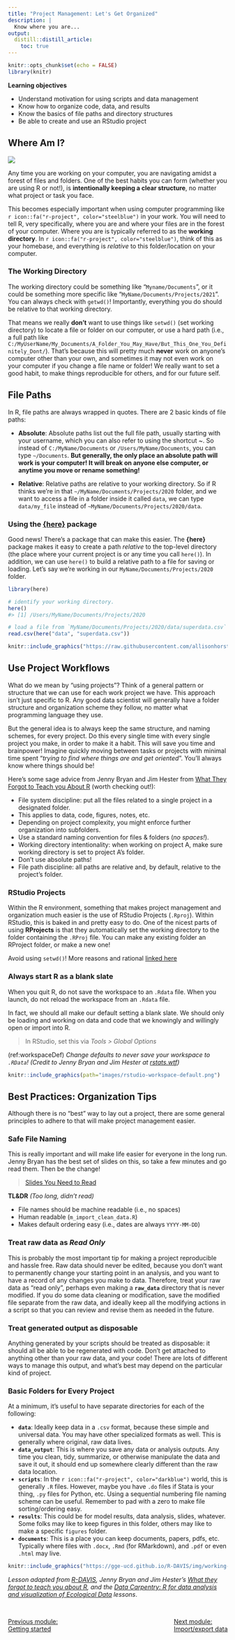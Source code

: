 ```yaml
---
title: "Project Management: Let's Get Organized"
description: | 
  Know where you are...
output: 
  distill::distill_article:
    toc: true
---
```


```r

knitr::opts_chunk$set(echo = FALSE)
library(knitr)

```

:::obj

**Learning objectives**
 
 - Understand motivation for using scripts and data management
 - Know how to organize code, data, and results
 - Know the basics of file paths and directory structures
 - Be able to create and use an RStudio project
 
:::

## Where Am I?

![](https://upload.wikimedia.org/wikipedia/commons/3/39/Messy_storage_room_with_boxes.jpg)

Any time you are working on your computer, you are navigating amidst a forest of files and folders. One of the best habits you can form (whether you are using R or not!), is **intentionally keeping a clear structure**, no matter what project or task you face.

This becomes especially important when using computer programming like `r icon::fa("r-project", color="steelblue")` in your work. You will need to tell R, very specifically, where you are and where your files are in the forest of your computer. Where you are is typically referred to as the **working directory**. In `r icon::fa("r-project", color="steelblue")`, think of this as your homebase, and everything is *relative* to this folder/location on your computer.

### The Working Directory

The working directory could be something like "`Myname/Documents`", or it could be something more specific like  "`MyName/Documents/Projects/2021`". You can always check with `getwd()`! Importantly, everything you do should be relative to that working directory. 

That means we really **don't** want to use things like `setwd()` (set working directory) to locate a file or folder on our computer, or use a hard path (i.e., a full path like `C:/MyUserName/My_Documents/A_Folder_You_May_Have/But_This_One_You_Definitely_Dont/`). That's because this will pretty much **never** work on anyone's computer other than your own, and sometimes it may not even work on your computer if you change a file name or folder! We really want to set a good habit, to make things reproducible for others, and for our future self. 

## File Paths

In R, file paths are always wrapped in quotes. There are 2 basic kinds of file paths: 
 
 - **Absolute**: Absolute paths list out the full file path, usually starting with your username, which you can also refer to using the shortcut ~. So instead of `C:/MyName/Documents` or `/Users/MyName/Documents`, you can type `~/Documents`. **But generally, the only place an absolute path will work is your computer! It will break on anyone else computer, or anytime you move or rename something!**
 
 - **Relative**: Relative paths are relative to your working directory. So if R thinks we’re in that `~/MyName/Documents/Projects/2020` folder, and we want to access a file in a folder inside it called `data`, we can type `data/my_file` instead of `~MyName/Documents/Projects/2020/data`. 


### Using the **[{here}](https://here.r-lib.org/)** package

Good news! There's a package that can make this easier. The **{here}** package makes it easy to create a path *relative* to the top-level directory (the place where your current project is or any time you call `here()`). In addition, we can use `here()` to build a relative path to a file for saving or loading. Let's say we're working in our `MyName/Documents/Projects/2020` folder.

```r

library(here)

# identify your working directory.
here()
#> [1] /Users/MyName/Documents/Projects/2020

# load a file from `MyName/Documents/Projects/2020/data/superdata.csv`
read.csv(here("data", "superdata.csv"))


```


```r

knitr::include_graphics("https://raw.githubusercontent.com/allisonhorst/stats-illustrations/master/rstats-artwork/here.png")

```

## Use Project Workflows

What do we mean by "using projects"? Think of a general pattern or structure that we can use for each work project we have. This approach isn't just specific to R. Any good data scientist will generally have a folder structure and organization scheme they follow, no matter what programming language they use.

But the general idea is to always keep the same structure, and naming schemes, for every project. Do this every single time with every single project you make, in order to make it a habit. This will save you time and brainpower! Imagine quickly moving between tasks or projects with minimal time spent "*trying to find where things are and get oriented*". You'll always know where things should be!

Here's some sage advice from Jenny Bryan and Jim Hester from [What They Forgot to Teach you About R](https://rstats.wtf/) (worth checking out!):

 - File system discipline: put all the files related to a single project in a designated folder.
 - This applies to data, code, figures, notes, etc.
 - Depending on project complexity, you might enforce further organization into subfolders.
 - Use a standard naming convention for files & folders (*no spaces!*).
 - Working directory intentionality: when working on project A, make sure working directory is set to project A’s folder.
 - Don't use absolute paths!
 - File path discipline: all paths are relative and, by default, relative to the project’s folder.

### RStudio Projects

Within the R environment, something that makes project management and organization much easier is the use of RStudio Projects (`.Rproj`). Within RStudio, this is baked in and pretty easy to do. One of the nicest parts of using **RProjects** is that they automatically set the working directory to the folder containing the `.RProj` file. You can make any existing folder an RProject folder, or make a new one!

<aside> Avoid using `setwd()`! More reasons and rational [linked here](https://rstats.wtf/project-oriented-workflow.html#setwd) </aside>

### Always start R as a blank slate

When you quit R, do not save the workspace to an `.Rdata` file. When you launch, do not reload the workspace from an `.Rdata` file.

In fact, we should all make our default setting a blank slate. We should only be loading and working on data and code that we knowingly and willingly open or import into R.

 > In RStudio, set this via *Tools > Global Options*
 
(ref:workspaceDef) *Change defaults to never save your workspace to `.RData`! (Credit to Jenny Bryan and Jim Hester at [rstats.wtf](https://rstats.wtf/save-source.html))*

```r

knitr::include_graphics(path="images/rstudio-workspace-default.png")


``` 

## Best Practices: Organization Tips

Although there is no “best” way to lay out a project, there are some general principles to adhere to that will make project management easier. 

### Safe File Naming

This is really important and will make life easier for everyone in the long run. Jenny Bryan has the best set of slides on this, so take a few minutes and go read them. Then be the change!

 > [Slides You Need to Read](https://speakerdeck.com/jennybc/how-to-name-files)
 
**TL&DR** *(Too long, didn't read)*
 
 - File names should be machine readable (i.e., no spaces)
 - Human readable (`m_import_clean_data.R`)
 - Makes default ordering easy (i.e., dates are always `YYYY-MM-DD`)

### Treat raw data as *Read Only*

This is probably the most important tip for making a project reproducible and hassle free. Raw data should never be edited, because you don't want to permanently change your starting point in an analysis, and you want to have a record of any changes you make to data. Therefore, treat your raw data as “read only”, perhaps even making a **`raw_data`** directory that is never modified. If you do some data cleaning or modification, save the modified file separate from the raw data, and ideally keep all the modifying actions in a script so that you can review and revise them as needed in the future.

### Treat generated output as disposable

Anything generated by your scripts should be treated as disposable: it should all be able to be regenerated with code. Don't get attached to anything other than your raw data, and your code! There are lots of different ways to manage this output, and what’s best may depend on the particular kind of project. 

### Basic Folders for Every Project

At a minimum, it’s useful to have separate directories for each of the following:

 - **`data`**: Ideally keep data in a `.csv` format, because these simple and universal data. You may have other specialized formats as well. This is generally where original, raw data lives.
 - **`data_output`**: This is where you save any data or analysis outputs. Any time you clean, tidy, summarize, or otherwise manipulate the data and save it out, it should end up somewhere clearly different than the raw data location.
 - **`scripts`**: In the `r icon::fa("r-project", color="darkblue")` world, this is generally `.R` files. However, maybe you have `.do` files if Stata is your thing, `.py` files for Python, etc. Using a sequential numbering file naming scheme can be useful. Remember to pad with a zero to make file sorting/ordering easy.
 - **`results`**: This could be for model results, data analysis, slides, whatever. Some folks may like to keep figures in this folder, others may like to make a specific `figures` folder.
 - **`documents`**: This is a place you can keep documents, papers, pdfs, etc. Typically where files with `.docx`, `.Rmd` (for RMarkdown), and `.pdf` or even `.html` may live.
 

```r

knitr::include_graphics("https://gge-ucd.github.io/R-DAVIS/img/working-directory-structure.png")

```
 

*Lesson adapted from [R-DAVIS](https://gge-ucd.github.io/R-DAVIS/index.html), Jenny Bryan and Jim Hester's [What they forgot to teach you about R](rstats.wtf), and the [Data Carpentry: R for data analysis and visualization of Ecological Data](https://datacarpentry.org/R-ecology-lesson/index.html) lessons*.

<br> 

<link rel="stylesheet" href="https://maxcdn.bootstrapcdn.com/bootstrap/4.0.0/css/bootstrap.min.css" integrity="sha384-Gn5384xqQ1aoWXA+058RXPxPg6fy4IWvTNh0E263XmFcJlSAwiGgFAW/dAiS6JXm" crossorigin="anonymous">

<a href="m_getting_started.html" class="btn btn-secondary" style="float: left">Previous module:<br> Getting started</a>
<a href="m_importing_and_exporting_data.html" class="btn btn-secondary" style="float: right;">Next module:<br> Import/export data</a>  
